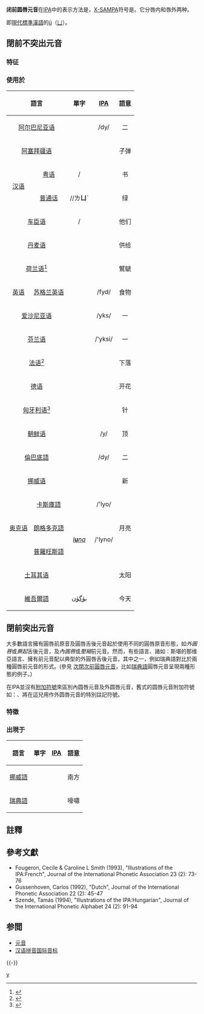 {{Rough translation|en:Close_front_rounded_vowel}}
{{Infobox IPA
|ipa symbol=y
|ipa number=309
|decimal=121
|x-sampa=y
|kirshenbaum=y
|braille=y
}}

'''闭前圆唇元音'''在[[IPA|IPA]]中的表示方法是{{IPA|{{尖括号|y}}}}，[[X-SAMPA|X-SAMPA]]符号是{{尖括号|<tt>y</tt>}}。它分唇内和唇外两种。

即[[現代標準漢語|現代標準漢語]]的[[ü|ü]]（[[ㄩ|ㄩ]]）。

== 閉前不突出元音 ==
=== 特征 ===
{{close vowel}}
{{front vowel}}
{{compressed vowel}}
{{clear}}

=== 使用於 ===
{| class="wikitable"
! colspan="2"|語言 !! 單字 !! [[IPA|IPA]]!! 語意 !! 註釋
|-
| colspan="2" align="center"| [[阿尔巴尼亚语|阿尔巴尼亚语]]||align="center"| {{lang|sq|[[阿尔巴尼亚语字母表|''d'''y''''']]}} || align="center" | /dy/|| align="center" | 二||
|-
| colspan="2" align="center"| [[阿塞拜疆语|阿塞拜疆语]]||align="center"| {{lang|aze|[[阿塞拜疆语字母表|''g'''ü'''llə'']]}} || align="center" | {{IPA|/ɟylˈlæ/}}|| align="center" | 子弹||
|-
| rowspan="2" align="center"| [[汉语|汉语]]||align="center"|[[粤语|粤语]]||align="center"| {{lang|zh-hk|[[Chinese_character|書]]}}/{{lang|zh-yue-Latn|[[Jyutping|''s'''yu'''1'']]}} || align="center" | {{IPA|/syː˥/}}|| align="center" | 书|| 參見 [[标准粤语|标准粤语]]
|-
| align="center" | [[普通话|普通话]]||align="center"| {{lang|zh-cn|[[Chinese_character|绿]]}}/{{lang|zh-cmn-Latn|[[汉语拼音|''l'''ǜ''''']]}}/ㄌ'''ㄩ'''ˋ || align="center" | {{IPA|/ly˥˩/}}|| align="center" | 绿|| 參見 [[普通话|普通话]]
|-
| colspan="2" align="center"| [[车臣语|车臣语]]||align="center"| {{lang|ce-Cyrl|[[西里尔字母|'''уь'''ш]]}}/{{lang|ce-Latn|[[拉丁字母|'''''ü'''ş'']]}} || align="center" | {{IPA|/yʃ/}}|| align="center" | 他们||
|-
| colspan="2" align="center"| [[丹麦语|丹麦语]] ||align="center"| {{lang|da|[[丹麦语字母表|'''y'''de'']]}} || align="center" | {{IPA|/ˈyːðə/}}|| align="center" | 供给|| 參見 [[丹麦语发音|丹麦语发音]]
|-
| colspan="2" align="center"| [[荷兰语|荷兰语]]<ref>{{Harvcoltxt|Gussenhoven|1992|p=47}}</ref> ||align="center"| {{lang|nl|[[荷兰语字母表|''f'''uu'''t'']]}} || align="center" | {{IPA|/fyˑt/}}|| align="center" | 鷿鷈|| 參見 [[荷兰语发音|荷兰语发音]]
|-
| align="center"| [[英语|英语]] || align="center"|[[苏格兰英语|苏格兰英语]] ||align="center"| {{lang|en|[[英语字母表|''f'''oo'''d'']]}} || align="center" | /fyd/|| align="center" | 食物|| 某些方言。标准英语中使用 {{IPA|/u/}} 或 {{IPA|/ʉ/}}。參見 [[英语发音|英语发音]]
|-
| colspan="2" align="center"| [[爱沙尼亚语|爱沙尼亚语]]||align="center"| {{lang|et|[[Estonian_alphabet|'''''ü'''ks'']]}} || align="center" | /yks/|| align="center" | 一||
|-
| colspan="2" align="center"| [[芬兰语|芬兰语]]||align="center"| {{lang|fi|[[Finnish_alphabet|'''''y'''ksi'']]}} || align="center" | /'yksi/|| align="center" | 一|| 參見 [[芬蘭語發音|芬蘭語發音]]
|-
| colspan="2" align="center"| [[法语|法语]]<ref>{{Harvcoltxt|Fougeron|Smith|1993|p=73}}</ref> ||align="center"| {{lang|fr|[[French_orthography|''ch'''u'''te'']]}} || align="center" | {{IPA|/ʃytʰ/}}|| align="center" | 下落|| 參見 [[法語發音|法語發音]]
|-
| colspan="2" align="center"| [[德语|德语]] ||align="center"| {{lang|de|[[German_orthography|''Bl'''ü'''te'']]}} || align="center" | {{IPA|/'blyːtə/}}|| align="center" | 开花|| 參見 [[德語發音|德語發音]]
|-
| colspan="2" align="center"| [[匈牙利语|匈牙利语]]<ref>{{Harvcoltxt|Szende|1994|p=92}}</ref> ||align="center"| {{lang|hu|[[Hungarian_orthography|''t'''ű''''']] }} || align="center" | {{IPA|/tyː/}}|| align="center" | 针|| 參見 [[匈牙利語發音|匈牙利語發音]]
|-
| colspan="2" align="center"| [[朝鲜语|朝鲜语]]||align="center"| {{lang|ko-Kang|[[Hangul|위]]}} {{lang|ko-Latn|[[Revised_Romanization_of_Korean|''wi'']]}} || align="center" | /y/|| align="center" | 顶|| 某些年轻人发作 {{IPA|[wi]}}
|-
| colspan="2" align="center"| [[倫巴底語|倫巴底語]]||align="center"| {{lang|lmo-Latn|[[Latin_alphabet|''d'''ü''']]}} || align="center" | /dy/|| align="center" | 二||
|-
| colspan="2" align="center"| [[挪威语|挪威语]] ||align="center"| {{lang|de|[[Norwegian_orthography|''n'''y''']]}} || align="center" | {{IPA|/nyː/}}|| align="center" | 新|| 參見 [[挪威語發音|挪威語發音]]
|-
| rowspan="3" align="center"| [[奥克语|奥克语]] || align="center"| [[卡斯庫語|卡斯庫語]] ||align="center"| {{lang|oci-Latn|[[Latin_alphabet|''l'''u'''a'']]}} || align="center" | /'lyo/|| rowspan="3" align="center" | 月亮|| rowspan="3"|
|-
|align="center"|[[朗格多克語|朗格多克語]] ||rowspan="2" align="center"| [[Latin_alphabet|''l'''u'''na'']] || rowspan="2" align="center" | /'lyno/
|-
|align="center"|[[普羅旺斯語|普羅旺斯語]]
|-
| colspan="2" align="center"| [[土耳其语|土耳其语]] ||align="center"| {{lang|tr|[[Turkish_alphabet|''g'''ü'''neş'']] }} || align="center" | {{IPA|/ɟyˈneʃ/}}|| align="center" | 太阳|| 參見 [[土耳其語發音|土耳其語發音]]
|-
| colspan="2" align="center"| [[維吾爾語|維吾爾語]] ||align="center"|  [[維吾爾語字母|بۈگۈن]] || align="center" |  {{IPA|/byˈɡyn/}}||align="center"|今天||  見[[維吾爾語音系|維吾爾語音系]]
|}

== 閉前突出元音 ==
{{Infobox IPA
|ipa symbol = y̫
|ipa symbol2 = yʷ
|ipa symbol3 = iʷ
}}
大多數語言擁有圓唇前原音及圓唇舌後元音起於使用不同的圓唇原音形態，如''外圓唇''或''撅起''舌後元音，及''內圓唇''或''壓縮''前元音。然而，有些語言、諸如：斯堪的那维亞語言、擁有前元音配以典型的外圓唇舌後元音。其中之一，例如瑞典語對比於兩種圓唇前元音的形式。(參見 [[次閉次前圓唇元音|次閉次前圓唇元音]]，比如[[瑞典語|瑞典語]]圓唇元音呈現兩種形態的例子。)

在IPA並沒有[[附加符號|附加符號]]來區別內圆唇元音及外圆唇元音，舊式的圆唇元音附加符號如：{{IPA|[  ̫]}}、將在這兒用作外圆唇元音的特別註記符號。

=== 特徵 ===
{{close vowel}}
{{front vowel}}
{{protruded vowel}}

=== 出現于 ===

{| class="wikitable"
! colspan="2"|語言 !! 單字 !! [[IPA|IPA]]!! 語意 !! 註釋
|-
| colspan="2" align="center"| [[挪威語|挪威語]] ||align="center"| {{lang|no|[[Norwegian_alphabet|''s'''y'''d'']]}} || align="center" | {{IPA|/sy̫ːd/}}|| align="center" | 南方|| 參見 [[挪威語發音|挪威語發音]]
|-
| colspan="2" align="center"| [[瑞典語|瑞典語]] ||align="center"| {{lang|sv|[[Swedish_alphabet|'''''y'''la'']]}} || align="center" | {{Audio-IPA|sv-yla.ogg|/y̫ː(ɥ)la/}}|| align="center" | 嚎嘯|| 參見 [[瑞典語發音|瑞典語發音]]
|}

==註釋==
{{Reflist|2}}

== 參考文獻 ==
{{refbegin|2}}
*Fougeron, Cecile & Caroline L Smith (1993), "Illustrations of the IPA:French", Journal of the International Phonetic Association 23 (2): 73-76 {{en}}
*Gussenhoven, Carlos (1992), "Dutch", Journal of the International Phonetic Association 22 (2): 45-47 {{en}}
*Szende, Tamás (1994), "Illustrations of the IPA:Hungarian", Journal of the International Phonetic Alphabet 24 (2): 91-94 {{en}}
{{refend}}

== 参閲 ==
{{Portal box|语言|语言学}}
* [[元音|元音]]
* [[H:普通话国际音标|汉语拼音国际音标]]
{{-}}
{{IPA navigation|state=collapsed}}

[[Category:元音|y]]